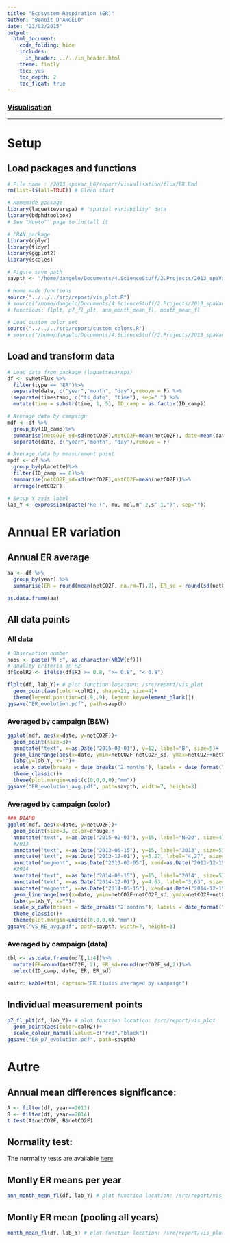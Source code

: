 ```yaml
---
title: "Ecosystem Respiration (ER)"
author: "Benoît D'ANGELO"
date: "23/02/2015"
output:
  html_document:
    code_folding: hide
    includes:
      in_header: ../../in_header.html
    theme: flatly
    toc: yes
    toc_depth: 2
    toc_float: true
---
```


<h3><a href="../vis_toc.html"> Visualisation </a></h3>
  
***

# Setup

## Load packages and functions

```r
# File name : /2013_spavar_LG/report/visualisation/flux/ER.Rmd
rm(list=ls(all=TRUE)) # Clean start

# Homemade package
library(laguettevarspa) # "spatial variability" data
library(bdphdtoolbox)
# See "Howto"" page to install it

# CRAN package
library(dplyr)
library(tidyr)
library(ggplot2)
library(scales)

# Figure save path
savpth <- "/home/dangelo/Documents/4.ScienceStuff/2.Projects/2013_spaVar_LG/graphs/visualisation"

# Home made functions
source("../../../src/report/vis_plot.R")
# source("/home/dangelo/Documents/4.ScienceStuff/2.Projects/2013_spaVar_LG/src/report/vis_plot.R")
# functions: flplt, p7_fl_plt, ann_month_mean_fl, month_mean_fl

# Load custom color set
source("../../../src/report/custom_colors.R")
# source("/home/dangelo/Documents/4.ScienceStuff/2.Projects/2013_spaVar_LG/src/report/custom_colors.R")
```

## Load and transform data

```r
# Load data from package (laguettevarspa)
df <- svNetFlux %>%
  filter(type == "ER")%>%
  separate(date, c("year","month", "day"),remove = F) %>%
  separate(timestamp, c("ts_date", "time"), sep=" ") %>%
  mutate(time = substr(time, 1, 5), ID_camp = as.factor(ID_camp))

# Average data by campaign
mdf <- df %>%
  group_by(ID_camp)%>%
  summarise(netCO2F_sd=sd(netCO2F),netCO2F=mean(netCO2F), date=mean(date))%>%
  separate(date, c("year","month", "day"),remove = F)

# Average data by measurement point
mpdf <- df %>%
  group_by(placette)%>%
  filter(ID_camp == 6)%>%
  summarise(netCO2F_sd=sd(netCO2F),netCO2F=mean(netCO2F))%>%
  arrange(netCO2F)

# Setup Y axis label
lab_Y <- expression(paste("Re (", mu, mol,m^-2,s^-1,")", sep=""))
```



# Annual ER variation 

## Annual ER average

```r
aa <- df %>%
  group_by(year) %>%
  summarise(ER = round(mean(netCO2F, na.rm=T),2), ER_sd = round(sd(netCO2F, na.rm=T),2))

as.data.frame(aa)
```


## All data points {.tabset}


### All data

```r
# Observation number
nobs <- paste("N :", as.character(NROW(df)))
# quality criteria on R2
df$colR2 <- ifelse(df$R2 >= 0.8, ">= 0.8", "< 0.8")
```

```r
flplt(df, lab_Y)+ # plot function location: /src/report/vis_plot
  geom_point(aes(color=colR2), shape=21, size=4)+
  theme(legend.position=c(.9,.9), legend.key=element_blank())
ggsave("ER_evolution.pdf", path=savpth)
```

### Averaged by campaign (B&W)

```r
ggplot(mdf, aes(x=date, y=netCO2F))+
  geom_point(size=3)+
  annotate("text", x=as.Date("2015-03-01"), y=12, label="B", size=5)+
  geom_linerange(aes(x=date, ymin=netCO2F-netCO2F_sd, ymax=netCO2F+netCO2F_sd))+
  labs(y=lab_Y, x="")+
  scale_x_date(breaks = date_breaks("2 months"), labels = date_format("%b"))+
  theme_classic()+
  theme(plot.margin=unit(c(0,0,0,0),"mm"))
ggsave("ER_evolution_avg.pdf", path=savpth, width=7, height=3)
```

### Averaged by campaign (color)

```r
### DIAPO
ggplot(mdf, aes(x=date, y=netCO2F))+
  geom_point(size=3, color=drouge)+
  annotate("text", x=as.Date("2015-02-01"), y=15, label="N=20", size=4)+
  #2013
  annotate("text", x=as.Date("2013-06-15"), y=15, label="2013", size=5)+
  annotate("text", x=as.Date("2013-12-01"), y=5.27, label="4,27", size=5, color=orange)+
  annotate("segment", x=as.Date("2013-03-05"), xend=as.Date("2013-12-15"), y=4.27, yend=4.27, linetype="dashed", size=1, color=orange)+
  #2014
  annotate("text", x=as.Date("2014-06-15"), y=15, label="2014", size=5)+
  annotate("text", x=as.Date("2014-12-01"), y=4.63, label="3,63", size=5, color=orange)+
  annotate("segment", x=as.Date("2014-03-15"), xend=as.Date("2014-12-15"), y=3.63, yend=3.63, linetype="dashed", size=1, color=orange)+
  geom_linerange(aes(x=date, ymin=netCO2F-netCO2F_sd, ymax=netCO2F+netCO2F_sd), color=drouge)+
  labs(y=lab_Y, x="")+
  scale_x_date(breaks = date_breaks("2 months"), labels = date_format("%b"))+
  theme_classic()+
  theme(plot.margin=unit(c(0,0,0,0),"mm"))
ggsave("VS_RE_avg.pdf", path=savpth, width=7, height=3)
```

### Averaged by campaign (data)

```r
tbl <- as.data.frame(mdf[,1:4])%>%
  mutate(ER=round(netCO2F, 2), ER_sd=round(netCO2F_sd,2))%>%
  select(ID_camp, date, ER, ER_sd)

knitr::kable(tbl, caption="ER fluxes averaged by campaign")
```

## Individual measurement points

```r
p7_fl_plt(df, lab_Y)+ # plot function location: /src/report/vis_plot
  geom_point(aes(color=colR2))+
  scale_colour_manual(values=c("red","black"))
ggsave("ER_p7_evolution.pdf", path=savpth)
```
  
# Autre

## Annual mean differences significance:

```r
A <- filter(df, year==2013)
B <- filter(df, year==2014)
t.test(A$netCO2F, B$netCO2F)
```

## Normality test:

The normality tests are available [here](flux_norm_test.html)

## Montly ER means per year

```r
ann_month_mean_fl(df, lab_Y) # plot function location: /src/report/vis_plot
```

## Montly ER mean (pooling all years)

```r
month_mean_fl(df, lab_Y) # plot function location: /src/report/vis_plot
```
